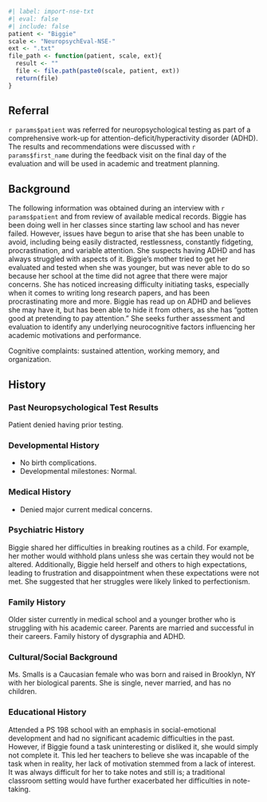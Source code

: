 <!---
 # NEUROBEHAVIORAL STATUS EXAM {#sec-nse} 
--->

```r
#| label: import-nse-txt
#| eval: false
#| include: false
patient <- "Biggie"
scale <- "NeuropsychEval-NSE-"
ext <- ".txt"
file_path <- function(patient, scale, ext){
  result <- ""
  file <- file.path(paste0(scale, patient, ext))
  return(file)
}
```

## Referral

`r params$patient` was referred for neuropsychological testing as part of a comprehensive work-up for attention-deficit/hyperactivity disorder (ADHD).
The results and recommendations were discussed with `r params$first_name` during the feedback visit on the final day of the evaluation and will be used in academic and treatment planning.

## Background

The following information was obtained during an interview with `r params$patient` and from review of available medical records.
Biggie has been doing well in her classes since starting law school and has never failed.
However, issues have begun to arise that she has been unable to avoid, including being easily distracted, restlessness, constantly fidgeting, procrastination, and variable attention.
She suspects having ADHD and has always struggled with aspects of it.
Biggie's mother tried to get her evaluated and tested when she was younger, but was never able to do so because her school at the time did not agree that there were major concerns.
She has noticed increasing difficulty initiating tasks, especially when it comes to writing long research papers, and has been procrastinating more and more.
Biggie has read up on ADHD and believes she may have it, but has been able to hide it from others, as she has "gotten good at pretending to pay attention." She seeks further assessment and evaluation to identify any underlying neurocognitive factors influencing her academic motivations and performance.

Cognitive complaints: sustained attention, working memory, and organization.

## History

### Past Neuropsychological Test Results

Patient denied having prior testing.

### Developmental History

-   No birth complications.
-   Developmental milestones: Normal.

### Medical History

-   Denied major current medical concerns.

### Psychiatric History

Biggie shared her difficulties in breaking routines as a child.
For example, her mother would withhold plans unless she was certain they would not be altered.
Additionally, Biggie held herself and others to high expectations, leading to frustration and disappointment when these expectations were not met.
She suggested that her struggles were likely linked to perfectionism.

### Family History

Older sister currently in medical school and a younger brother who is struggling with his academic career.
Parents are married and successful in their careers.
Family history of dysgraphia and ADHD.

### Cultural/Social Background

Ms. Smalls is a Caucasian female who was born and raised in Brooklyn, NY with her biological parents.
She is single, never married, and has no children.

### Educational History

Attended a PS 198 school with an emphasis in social-emotional development and had no significant academic difficulties in the past.
However, if Biggie found a task uninteresting or disliked it, she would simply not complete it.
This led her teachers to believe she was incapable of the task when in reality, her lack of motivation stemmed from a lack of interest.
It was always difficult for her to take notes and still is; a traditional classroom setting would have further exacerbated her difficulties in note-taking.
